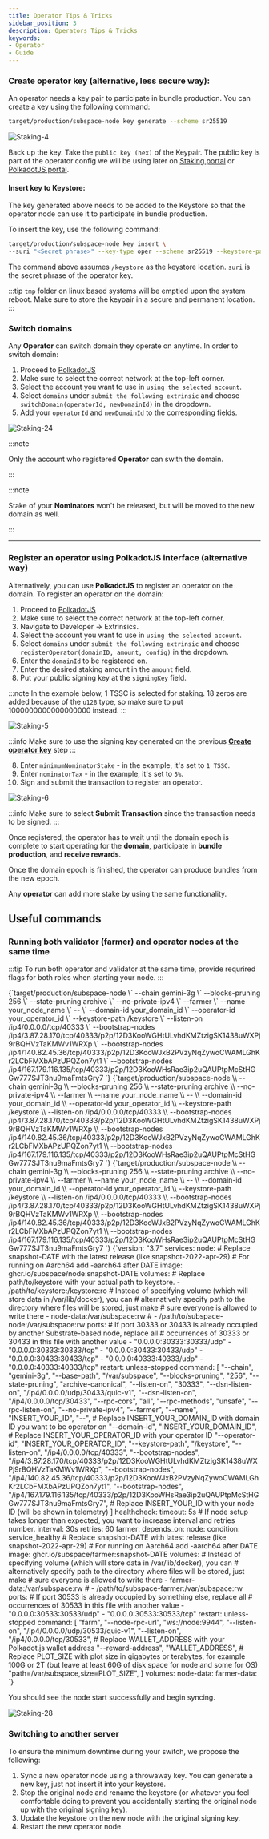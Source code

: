 ```yaml
---
title: Operator Tips & Tricks
sidebar_position: 3
description: Operators Tips & Tricks
keywords:
- Operator
- Guide
---
```



### Create operator key (alternative, less secure way):
An operator needs a key pair to participate in bundle production.
You can create a key using the following command:

```bash
target/production/subspace-node key generate --scheme sr25519
```

![Staking-4](/img/doc-imgs/operators-staking/Staking-4.png)

Back up the key. Take the `public key (hex)` of the Keypair. The public key is part of the operator config we will be using later on [Staking portal](https://staking.subspace.tools) or [PolkadotJS portal](https://polkadot.js.org/apps/#/explorer).

#### Insert key to Keystore:
The key generated above needs to be added to the Keystore so that the operator node can use it to participate in bundle production.

To insert the key, use the following command:

```bash
target/production/subspace-node key insert \
--suri "<Secret phrase>" --key-type oper --scheme sr25519 --keystore-path /keystore
```

The command above assumes `/keystore` as the keystore location.
`suri` is the secret phrase of the operator key.

:::tip
`tmp` folder on linux based systems will be emptied upon the system reboot. Make sure to store the keypair in a secure and permanent location.  
:::

### Switch domains

Any **Operator** can switch domain they operate on anytime. 
In order to switch domain:

1. Proceed to [PolkadotJS](https://polkadot.js.org/apps/#/explorer)
2. Make sure to select the correct network at the top-left corner. 
3. Select the account you want to use in `using the selected account`.
4. Select `domains` under `submit the following extrinsic` and choose `switchDomain(operatorId, newDomainId)` in the dropdown.
5. Add your `operatorId` and `newDomainId` to the corresponding fields. 

![Staking-24](/img/doc-imgs/operators-staking/Staking-24.png)

:::note

Only the account who registered **Operator** can swith the domain.

:::

:::note

Stake of your **Nominators** won't be released, but will be moved to the new domain as well. 

:::

---
### Register an operator using PolkadotJS interface (alternative way)

Alternatively, you can use **PolkadotJS** to register an operator on the domain. 
To register an operator on the domain: 
1. Proceed to [PolkadotJS](https://polkadot.js.org/apps/#/explorer)
2. Make sure to select the correct network at the top-left corner. 
3. Navigate to Developer -> Extrinsics. 
4. Select the account you want to use in `using the selected account`.
5. Select `domains` under `submit the following extrinsic` and choose `registerOperator(domainID, amount, config)` in the dropdown.
6. Enter the `domainId` to be registered on. 
7. Enter the desired staking amount in the `amount` field.
8. Put your public signing key at the `signingKey` field. 


:::note
In the example below, 1 TSSC is selected for staking. 18 zeros are added because of the `u128` type, so make sure to put 1000000000000000000 instead. 
:::


![Staking-5](/img/doc-imgs/operators-staking/Staking-5.png)

:::info
Make sure to use the signing key generated on the previous **[Create operator key](#create-operator-key)** step 
:::

8. Enter `minimumNominatorStake` - in the example, it's set to `1 TSSC`.
9. Enter `nominatorTax` - in the example, it's set to `5%`.
10. Sign and submit the transaction to register an operator.

![Staking-6](/img/doc-imgs/operators-staking/Staking-6.png)

:::info
Make sure to select **Submit Transaction** since the transaction needs to be signed.
:::

Once registered, the operator has to wait until the domain epoch is complete to start operating for the **domain**, participate in **bundle production**, and **receive rewards**.

Once the domain epoch is finished, the operator can produce bundles from the new epoch.

Any **operator** can add more stake by using the same functionality.


## Useful commands
### Running both validator (farmer) and operator nodes at the same time

:::tip
To run both operator and validator at the same time, provide requrired flags for both roles when starting your node. 
:::

<Tabs groupId="OS">

<TabItem value="windows" label="🖼️ Windows" default>

<CodeBlock>
{`target/production/subspace-node \`
--chain gemini-3g \`
--blocks-pruning 256 \`
--state-pruning archive \`
--no-private-ipv4 \`
--farmer \`
--name your_node_name \`
-- \`
--domain-id your_domain_id \`
--operator-id your_operator_id \`
--keystore-path /keystore \`
--listen-on /ip4/0.0.0.0/tcp/40333 \`
--bootstrap-nodes /ip4/3.87.28.170/tcp/40333/p2p/12D3KooWGHtULvhdKMZtzigSK1438uWXPj9rBQHVzTaKMWv1WRXp \`
--bootstrap-nodes /ip4/140.82.45.36/tcp/40333/p2p/12D3KooWJxB2PVzyNqZywoCWAMLGhKr2LCbFMXbAPzUPQZon7yt1 \`
--bootstrap-nodes /ip4/167.179.116.135/tcp/40333/p2p/12D3KooWHsRae3ip2uQAUPtpMcStHGGw777SJT3nu9maFmtsGry7 `}
</CodeBlock>

</TabItem>


<TabItem value="macos" label="🍎 macOS">

<CodeBlock>
{`target/production/subspace-node \\
--chain gemini-3g \\
--blocks-pruning 256 \\
--state-pruning archive \\
--no-private-ipv4 \\
--farmer \\
--name your_node_name \\
-- \\
--domain-id your_domain_id \\
--operator-id your_operator_id \\
--keystore-path /keystore \\
--listen-on /ip4/0.0.0.0/tcp/40333 \\
--bootstrap-nodes /ip4/3.87.28.170/tcp/40333/p2p/12D3KooWGHtULvhdKMZtzigSK1438uWXPj9rBQHVzTaKMWv1WRXp \\
--bootstrap-nodes /ip4/140.82.45.36/tcp/40333/p2p/12D3KooWJxB2PVzyNqZywoCWAMLGhKr2LCbFMXbAPzUPQZon7yt1 \\
--bootstrap-nodes /ip4/167.179.116.135/tcp/40333/p2p/12D3KooWHsRae3ip2uQAUPtpMcStHGGw777SJT3nu9maFmtsGry7 `}
</CodeBlock>

</TabItem>

<TabItem value="linux" label="🐧 Ubuntu">

<CodeBlock>
{`target/production/subspace-node \\
--chain gemini-3g \\
--blocks-pruning 256 \\
--state-pruning archive \\
--no-private-ipv4 \\
--farmer \\
--name your_node_name \\
-- \\
--domain-id your_domain_id \\
--operator-id your_operator_id \\
--keystore-path /keystore \\
--listen-on /ip4/0.0.0.0/tcp/40333 \\
--bootstrap-nodes /ip4/3.87.28.170/tcp/40333/p2p/12D3KooWGHtULvhdKMZtzigSK1438uWXPj9rBQHVzTaKMWv1WRXp \\
--bootstrap-nodes /ip4/140.82.45.36/tcp/40333/p2p/12D3KooWJxB2PVzyNqZywoCWAMLGhKr2LCbFMXbAPzUPQZon7yt1 \\
--bootstrap-nodes /ip4/167.179.116.135/tcp/40333/p2p/12D3KooWHsRae3ip2uQAUPtpMcStHGGw777SJT3nu9maFmtsGry7 `}
</CodeBlock>
</TabItem>

<TabItem value="docker" label="🐋 Docker">

<CodeBlock>
{`version: "3.7"
services:
  node:
    # Replace snapshot-DATE with the latest release (like snapshot-2022-apr-29)
    # For running on Aarch64 add -aarch64 after DATE
    image: ghcr.io/subspace/node:snapshot-DATE
    volumes:
    # Replace path/to/keystore with your actual path to keystore. 
      - /path/to/keystore:/keystore:ro
# Instead of specifying volume (which will store data in /var/lib/docker), you can
# alternatively specify path to the directory where files will be stored, just make
# sure everyone is allowed to write there
      - node-data:/var/subspace:rw
#      - /path/to/subspace-node:/var/subspace:rw
    ports:
# If port 30333 or 30433 is already occupied by another Substrate-based node, replace all
# occurrences of 30333 or 30433 in this file with another value
      - "0.0.0.0:30333:30333/udp"
      - "0.0.0.0:30333:30333/tcp"
      - "0.0.0.0:30433:30433/udp"
      - "0.0.0.0:30433:30433/tcp"
      - "0.0.0.0:40333:40333/udp"
      - "0.0.0.0:40333:40333/tcp"
    restart: unless-stopped
    command: [
      "--chain", "gemini-3g",
      "--base-path", "/var/subspace",
      "--blocks-pruning", "256",
      "--state-pruning", "archive-canonical",
      "--listen-on", "30333",
      "--dsn-listen-on", "/ip4/0.0.0.0/udp/30433/quic-v1",
      "--dsn-listen-on", "/ip4/0.0.0.0/tcp/30433",
      "--rpc-cors", "all",
      "--rpc-methods", "unsafe",
      "--rpc-listen-on",
      "--no-private-ipv4",
      "--farmer",
      "--name", "INSERT_YOUR_ID",
      "--",
      # Replace INSERT_YOUR_DOMAIN_ID with domain ID you want to be operator on
      "--domain-id", "INSERT_YOUR_DOMAIN_ID",
      # Replace INSERT_YOUR_OPERATOR_ID with your operator ID
      "--operator-id", "INSERT_YOUR_OPERATOR_ID",
      "--keystore-path", "/keystore",
      "--listen-on", "/ip4/0.0.0.0/tcp/40333",
      "--bootstrap-nodes", "/ip4/3.87.28.170/tcp/40333/p2p/12D3KooWGHtULvhdKMZtzigSK1438uWXPj9rBQHVzTaKMWv1WRXp",
      "--bootstrap-nodes", "/ip4/140.82.45.36/tcp/40333/p2p/12D3KooWJxB2PVzyNqZywoCWAMLGhKr2LCbFMXbAPzUPQZon7yt1",
      "--bootstrap-nodes", "/ip4/167.179.116.135/tcp/40333/p2p/12D3KooWHsRae3ip2uQAUPtpMcStHGGw777SJT3nu9maFmtsGry7",
# Replace INSERT_YOUR_ID with your node ID (will be shown in telemetry)
    ]
    healthcheck:
      timeout: 5s
# If node setup takes longer than expected, you want to increase interval and retries number.
      interval: 30s
      retries: 60
  farmer:
    depends_on:
      node:
        condition: service_healthy
    # Replace snapshot-DATE with latest release (like snapshot-2022-apr-29)
    # For running on Aarch64 add -aarch64 after DATE
    image: ghcr.io/subspace/farmer:snapshot-DATE
    volumes:
# Instead of specifying volume (which will store data in /var/lib/docker), you can
# alternatively specify path to the directory where files will be stored, just make
# sure everyone is allowed to write there
      - farmer-data:/var/subspace:rw
#      - /path/to/subspace-farmer:/var/subspace:rw
    ports:
# If port 30533 is already occupied by something else, replace all
# occurrences of 30533 in this file with another value
      - "0.0.0.0:30533:30533/udp"
      - "0.0.0.0:30533:30533/tcp"
    restart: unless-stopped
    command: [
      "farm",
      "--node-rpc-url", "ws://node:9944",
      "--listen-on", "/ip4/0.0.0.0/udp/30533/quic-v1",
      "--listen-on", "/ip4/0.0.0.0/tcp/30533",
# Replace WALLET_ADDRESS with your Polkadot.js wallet address
      "--reward-address", "WALLET_ADDRESS",
      # Replace PLOT_SIZE with plot size in gigabytes or terabytes, for example 100G or 2T (but leave at least 60G of disk space for node and some for OS)
      "path=/var/subspace,size=PLOT_SIZE",
    ]
volumes:
  node-data:
  farmer-data:
  `}
</CodeBlock>
</TabItem>
</Tabs>

You should see the node start successfully and begin syncing. 

![Staking-28](/img/doc-imgs/operators-staking/Staking-28.png)

### Switching to another server
To ensure the minimum downtime during your switch, we propose the following: 

1. Sync a new operator node using a throwaway key. You can generate a new key, just not insert it into your keystore. 
2. Stop the original node and rename the keystore (or whatever you feel comfortable doing to prevent you accidentally starting the original node up with the original signing key).
3. Update the keystore on the new node with the original signing key.
4. Restart the new operator node.
